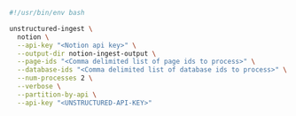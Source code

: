 ```bash Shell
#!/usr/bin/env bash

unstructured-ingest \
  notion \
  --api-key "<Notion api key>" \
  --output-dir notion-ingest-output \
  --page-ids "<Comma delimited list of page ids to process>" \
  --database-ids "<Comma delimited list of database ids to process>" \
  --num-processes 2 \
  --verbose \
  --partition-by-api \
  --api-key "<UNSTRUCTURED-API-KEY>"
```
